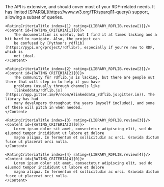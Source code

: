
<AuthorNote title="Should you choose rdflib.js?">
    <RatingCriteriaTitle index={0} rating={LIBRARY_RDFLIB.review[0]}/>
    <Content id={RATING_CRITERIA[0][0]}>
        The API is extensive, and should cover most of your RDF-related needs. It has limited
        [SPARQL](https://www.w3.org/TR/sparql11-query/) support, allowing a subset of queries.
    </Content>

    <RatingCriteriaTitle index={1} rating={LIBRARY_RDFLIB.review[1]}/>
    <Content id={RATING_CRITERIA[1][0]}>
        The documentation is useful, but I find it at times lacking and a bit hard to navigate. Also, the project can
        be confused by [Python's rdflib](https://pypi.org/project/rdflib/), especially if you're new to RDF, which is
        not ideal.
    </Content>

    <RatingCriteriaTitle index={2} rating={LIBRARY_RDFLIB.review[2]}/>
    <Content id={RATING_CRITERIA[2][0]}>
        The community for rdflib.js is lacking, but there are people out there that will step in to help if you have
        problems (usually through channels like
        [linkeddata/rdflib.js](https://app.gitter.im/#/room/#linkeddata_rdflib.js:gitter.im)). The library has had
        many developers throughout the years (myself included), and some of these will pitch in when needed.
    </Content>

    <RatingCriteriaTitle index={3} rating={LIBRARY_RDFLIB.review[3]}/>
    <Content id={RATING_CRITERIA[3][0]}>
        Lorem ipsum dolor sit amet, consectetur adipiscing elit, sed do eiusmod tempor incididunt ut labore et dolore
        magna aliqua. In fermentum et sollicitudin ac orci. Gravida dictum fusce ut placerat orci nulla.
    </Content>

    <RatingCriteriaTitle index={4} rating={LIBRARY_RDFLIB.review[4]}/>
    <Content id={RATING_CRITERIA[4][0]}>
        Lorem ipsum dolor sit amet, consectetur adipiscing elit, sed do eiusmod tempor incididunt ut labore et dolore
        magna aliqua. In fermentum et sollicitudin ac orci. Gravida dictum fusce ut placerat orci nulla.
    </Content>
</AuthorNote>